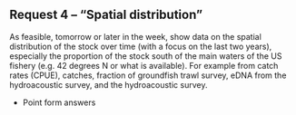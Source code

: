 ## Request 4 -- "Spatial distribution"

As feasible, tomorrow or later in the week, show data on the spatial distribution of the stock over time (with a focus on the last two years), especially the proportion of the stock south of the main waters of the US fishery (e.g. 42 degrees N or what is available). For example from catch rates (CPUE), catches, fraction of groundfish trawl survey, eDNA from the hydroacoustic survey, and the hydroacoustic survey.


* Point form answers

